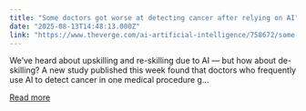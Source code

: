 ```yaml
---
title: "Some doctors got worse at detecting cancer after relying on AI"
date: "2025-08-13T14:48:13.000Z"
link: "https://www.theverge.com/ai-artificial-intelligence/758672/some-doctors-got-worse-at-detecting-cancer-after-relying-on-ai"
---
```


We’ve heard about upskilling and re-skilling due to AI — but how about de-skilling? A new study published this week found that doctors who frequently use AI to detect cancer in one medical procedure g...

[Read more](https://www.theverge.com/ai-artificial-intelligence/758672/some-doctors-got-worse-at-detecting-cancer-after-relying-on-ai)
